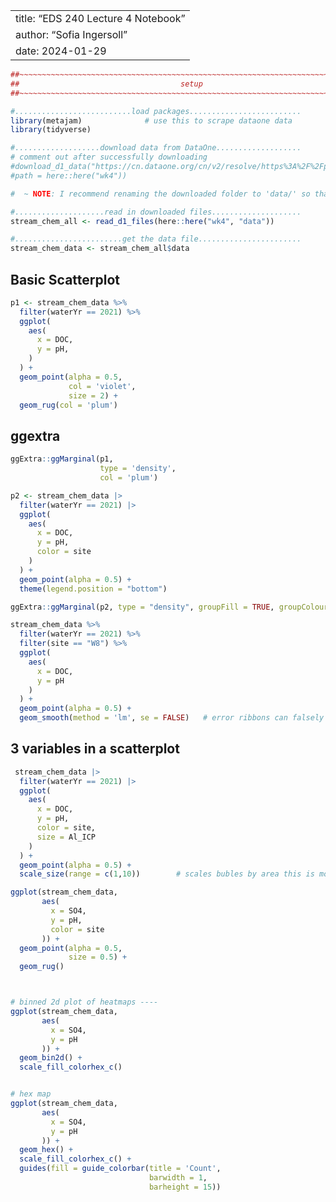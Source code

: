 
---
title: "EDS 240 Lecture 4 Notebook"
author: "Sofia Ingersoll"
date: 2024-01-29
---
```r
##~~~~~~~~~~~~~~~~~~~~~~~~~~~~~~~~~~~~~~~~~~~~~~~~~~~~~~~~~~~~~~~~~~~~~~~~~~~~~~
##                                    setup                                 ----
##~~~~~~~~~~~~~~~~~~~~~~~~~~~~~~~~~~~~~~~~~~~~~~~~~~~~~~~~~~~~~~~~~~~~~~~~~~~~~~

#..........................load packages.........................
library(metajam)              # use this to scrape dataone data
library(tidyverse)

#...................download data from DataOne...................
# comment out after successfully downloading
#download_d1_data("https://cn.dataone.org/cn/v2/resolve/https%3A%2F%2Fpasta.lternet.edu%2Fpackage%2Fdata%2Feml%2Fknb-lter-hbr%2F208%2F9%2F3b3cf7ea447cb875d7c7d68ebdfd24c7",
#path = here::here("wk4")) 

#  ~ NOTE: I recommend renaming the downloaded folder to 'data/' so that it's ignored by .gitignore! ~

#....................read in downloaded files....................
stream_chem_all <- read_d1_files(here::here("wk4", "data"))

#........................get the data file.......................
stream_chem_data <- stream_chem_all$data

```

## Basic Scatterplot

```r

p1 <- stream_chem_data %>% 
  filter(waterYr == 2021) %>% 
  ggplot(
    aes(
      x = DOC,
      y = pH,
    )
  ) +
  geom_point(alpha = 0.5,
             col = 'violet',
             size = 2) +
  geom_rug(col = 'plum')

```

## ggextra

```r
ggExtra::ggMarginal(p1,
                    type = 'density',
                    col = 'plum')
```

```r
p2 <- stream_chem_data |> 
  filter(waterYr == 2021) |> 
  ggplot(
    aes(
      x = DOC,
      y = pH,
      color = site
    )
  ) + 
  geom_point(alpha = 0.5) +
  theme(legend.position = "bottom")

ggExtra::ggMarginal(p2, type = "density", groupFill = TRUE, groupColour = TRUE)
```             


```r
stream_chem_data %>% 
  filter(waterYr == 2021) %>% 
  filter(site == "W8") %>% 
  ggplot(
    aes(
      x = DOC,
      y = pH
    )
  ) +
  geom_point(alpha = 0.5) +
  geom_smooth(method = 'lm', se = FALSE)   # error ribbons can falsely lead the audience to believe this is a true estimate of trends in data. this is not the best fit line for nonlinear data
```

## 3 variables in a scatterplot

```r
 stream_chem_data |> 
  filter(waterYr == 2021) |> 
  ggplot(
    aes(
      x = DOC,
      y = pH,
      color = site,
      size = Al_ICP
    )
  ) + 
  geom_point(alpha = 0.5) +
  scale_size(range = c(1,10))        # scales bubles by area this is most appropriate and is less deciving to the eye
```
```r
ggplot(stream_chem_data,
       aes(
         x = SO4,
         y = pH,
         color = site
       )) +
  geom_point(alpha = 0.5,
             size = 0.5) +
  geom_rug()



# binned 2d plot of heatmaps ----
ggplot(stream_chem_data,
       aes(
         x = SO4,
         y = pH
       )) +
  geom_bin2d() +
  scale_fill_colorhex_c()


# hex map
ggplot(stream_chem_data,
       aes(
         x = SO4,
         y = pH
       )) +
  geom_hex() +
  scale_fill_colorhex_c() +
  guides(fill = guide_colorbar(title = 'Count',
                               barwidth = 1,
                               barheight = 15))

```

